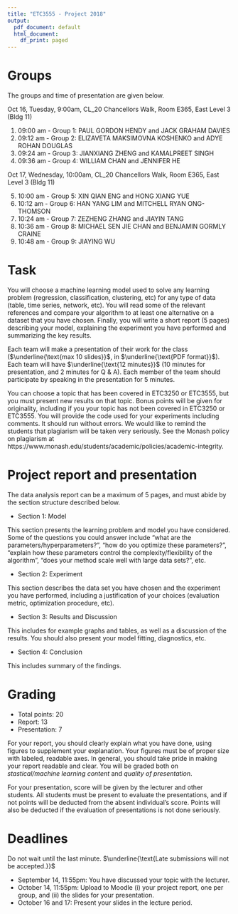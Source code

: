 ```yaml
---
title: "ETC3555 - Project 2018"
output:
  pdf_document: default
  html_document:
    df_print: paged
---
```


# Groups

The groups and time of presentation are given below.

Oct 16, Tuesday, 9:00am, CL_20 Chancellors Walk, Room E365, East Level 3 (Bldg 11) 

1. 09:00 am - Group 1: PAUL GORDON HENDY and JACK GRAHAM DAVIES
2. 09:12 am - Group 2: ELIZAVETA MAKSIMOVNA KOSHENKO and ADYE ROHAN DOUGLAS
3. 09:24 am - Group 3: JIANXIANG ZHENG and KAMALPREET  SINGH
4. 09:36 am - Group 4: WILLIAM  CHAN and JENNIFER  HE

Oct 17, Wednesday, 10:00am, CL_20 Chancellors Walk, Room E365, East Level 3 (Bldg 11) 

5. 10:00 am - Group 5: XIN QIAN ENG and HONG XIANG  YUE
6. 10:12 am - Group 6: HAN YANG LIM and MITCHELL RYAN ONG-THOMSON
7. 10:24 am - Group 7: ZEZHENG  ZHANG and JIAYIN TANG
8. 10:36 am - Group 8: MICHAEL SEN JIE CHAN and BENJAMIN GORMLY CRAINE
9. 10:48 am - Group 9: JIAYING WU

# Task

You will choose a machine learning model used to solve any learning problem (regression, classification, clustering, etc) for any type of data (table, time series, network, etc). You will read some of the relevant references and compare your algorithm to at least one alternative on a dataset that you have chosen. Finally, you will write a short report (5 pages) describing your model, explaining the experiment you have performed and summarizing the key results.

Each team will make a presentation of their work for the class ($\underline{\text{max 10 slides}}$, in $\underline{\text{PDF format}}$). Each team will have $\underline{\text{12 minutes}}$ (10 minutes for presentation, and 2 minutes for Q & A). Each member of the team should participate by speaking in the presentation for 5 minutes.

You can choose a topic that has been covered in ETC3250 or ETC3555, but you must present new results on that topic. Bonus points will be given for originality, including if you your topic has not been covered in ETC3250 or ETC3555. You will provide the code used for your experiments including comments. It should run without errors. We would like to remind the students that plagiarism will be taken very seriously. See the Monash policy on plagiarism at https://www.monash.edu/students/academic/policies/academic-integrity. 

# Project report and presentation

The data analysis report can be a maximum of 5 pages, and must abide by the section structure described below.

- Section 1: Model

This section presents the learning problem and model you have considered. Some of the questions you could answer include "what are the parameters/hyperparameters?", "how do you optimize these parameters?", "explain how these parameters control the complexity/flexibility of the algorithm", "does your method scale well with large data sets?", etc.

- Section 2: Experiment

This section describes the data set you have chosen and the experiment you have performed, including a justification of your choices (evaluation metric, optimization procedure, etc).

- Section 3: Results and Discussion

This includes for example graphs and tables, as well as a discussion of the results. You should also present your model fitting, diagnostics, etc.

- Section 4: Conclusion

This includes summary of the findings.

# Grading

- Total points: 20
- Report: 13
- Presentation: 7 

For your report, you should clearly explain what you have done, using figures to supplement your explanation. Your figures must be of proper size with labeled, readable axes. In general, you should take pride in making your report readable and clear. You will be graded both on *stastical/machine learning content* and *quality of presentation*.

For your presentation, score will be given by the lecturer and other students. All students must be present to evaluate the presentations, and if not points will be deducted from the absent individual’s score. Points will also be deducted if the evaluation of presentations is not done seriously.

# Deadlines

Do not wait until the last minute. $\underline{\text{Late submissions will not be accepted.}}$

- September 14, 11:55pm: You have discussed your topic with the lecturer.
- October 14, 11:55pm: Upload to Moodle (i) your project report, one per group, and (ii) the slides for your presentation.
- October 16 and 17: Present your slides in the lecture period. 



